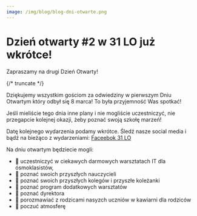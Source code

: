 ```yaml
---
image: /img/blog/blog-dni-otwarte.png
---
```


# Dzień otwarty #2 w 31 LO już wkrótce!

Zapraszamy na drugi Dzień Otwarty!

{/* truncate */}

Dziękujemy wszystkim gościom za odwiedziny w pierwszym Dniu Otwartym który odbył się 8 marca! 
To była przyjemność Was spotkać!

Jeśli mieliście tego dnia inne plany i nie mogliście uczestniczyć, nie przegapcie kolejnej okazji, żeby poznać swoją szkołę marzeń!

Datę kolejnego wydarzenia podamy wkrótce.
Śledź nasze social media i bądź na bieżąco z wydarzeniami:
[Faceebok 31 LO](https://www.facebook.com/31LOKrakow)

Na dniu otwartym będziecie mogli:

- 💙 uczestniczyć w ciekawych darmowych warsztatach IT dla ósmoklasistów,
- 💙 poznać swoich przyszłych nauczycieli
- 💙 poznać swoich przyszłych kolegów i przyszłe koleżanki
- 💙 poznać program dodatkowych warsztatów
- 💙 poznać dyrektora
- 💙 porozmawiać z rodzicami nasyzch uczniów w kawiarni dla rodziców
- 💙 poczuć atmosferę


